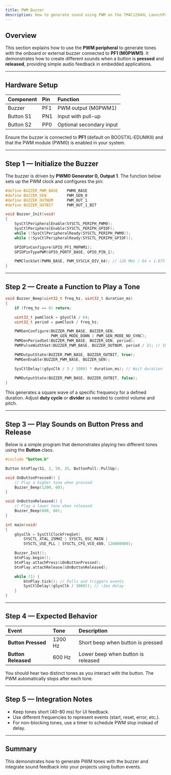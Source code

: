 ```yaml
---
title: PWM Buzzer
description: How to generate sound using PWM on the TM4C1294XL LaunchPad and play tones when pressing or releasing buttons.
---
```


## Overview

This section explains how to use the **PWM peripheral** to generate tones with the onboard or external buzzer connected to **PF1 (M0PWM1)**. It demonstrates how to create different sounds when a button is **pressed** and **released**, providing simple audio feedback in embedded applications.

<Badge text="PWM0 / PF1" variant="note" /> <Badge text="Audio Feedback" variant="success" />

---

## Hardware Setup

| Component | Pin | Function                 |
| :-------- | :-- | :----------------------- |
| Buzzer    | PF1 | PWM output (M0PWM1)      |
| Button S1 | PN1 | Input with pull-up       |
| Button S2 | PP0 | Optional secondary input |

Ensure the buzzer is connected to **PF1** (default on BOOSTXL-EDUMKII) and that the PWM module (PWM0) is enabled in your system.

---

## Step 1 — Initialize the Buzzer

The buzzer is driven by **PWM0 Generator 0, Output 1**. The function below sets up the PWM clock and configures the pin:

```cpp
#define BUZZER_PWM_BASE    PWM0_BASE
#define BUZZER_GEN         PWM_GEN_0
#define BUZZER_OUTNUM      PWM_OUT_1
#define BUZZER_OUTBIT      PWM_OUT_1_BIT

void Buzzer_Init(void)
{
    SysCtlPeripheralEnable(SYSCTL_PERIPH_PWM0);
    SysCtlPeripheralEnable(SYSCTL_PERIPH_GPIOF);
    while (!SysCtlPeripheralReady(SYSCTL_PERIPH_PWM0));
    while (!SysCtlPeripheralReady(SYSCTL_PERIPH_GPIOF));

    GPIOPinConfigure(GPIO_PF1_M0PWM1);
    GPIOPinTypePWM(GPIO_PORTF_BASE, GPIO_PIN_1);

    PWMClockSet(PWM0_BASE, PWM_SYSCLK_DIV_64); // 120 MHz / 64 = 1.875 MHz
}
```

---

## Step 2 — Create a Function to Play a Tone

```cpp
void Buzzer_Beep(uint32_t freq_hz, uint32_t duration_ms)
{
    if (freq_hz == 0) return;

    uint32_t pwmClock = gSysClk / 64;
    uint32_t period = pwmClock / freq_hz;

    PWMGenConfigure(BUZZER_PWM_BASE, BUZZER_GEN,
                    PWM_GEN_MODE_DOWN | PWM_GEN_MODE_NO_SYNC);
    PWMGenPeriodSet(BUZZER_PWM_BASE, BUZZER_GEN, period);
    PWMPulseWidthSet(BUZZER_PWM_BASE, BUZZER_OUTNUM, period / 2); // 50% duty

    PWMOutputState(BUZZER_PWM_BASE, BUZZER_OUTBIT, true);
    PWMGenEnable(BUZZER_PWM_BASE, BUZZER_GEN);

    SysCtlDelay((gSysClk / 3 / 1000) * duration_ms); // Wait duration

    PWMOutputState(BUZZER_PWM_BASE, BUZZER_OUTBIT, false);
}
```

This generates a square wave of a specific frequency for a defined duration. Adjust **duty cycle** or **divider** as needed to control volume and pitch.

---

## Step 3 — Play Sounds on Button Press and Release

Below is a simple program that demonstrates playing two different tones using the **Button** class.

```cpp
#include "button.h"

Button btnPlay(S1, 2, 50, 25, ButtonPull::PullUp);

void OnButtonPressed() {
    // Play a higher tone when pressed
    Buzzer_Beep(1200, 60);
}

void OnButtonReleased() {
    // Play a lower tone when released
    Buzzer_Beep(600, 60);
}

int main(void)
{
    gSysClk = SysCtlClockFreqSet(
        SYSCTL_XTAL_25MHZ | SYSCTL_OSC_MAIN |
        SYSCTL_USE_PLL | SYSCTL_CFG_VCO_480, 120000000);

    Buzzer_Init();
    btnPlay.begin();
    btnPlay.attachPress(&OnButtonPressed);
    btnPlay.attachRelease(&OnButtonReleased);

    while (1) {
        btnPlay.tick(); // Polls and triggers events
        SysCtlDelay((gSysClk / 3000)); // ~1ms delay
    }
}
```

---

## Step 4 — Expected Behavior

| Event               | Tone    | Description                        |
| :------------------ | :------ | :--------------------------------- |
| **Button Pressed**  | 1200 Hz | Short beep when button is pressed  |
| **Button Released** | 600 Hz  | Lower beep when button is released |

You should hear two distinct tones as you interact with the button. The PWM automatically stops after each tone.

---

## Step 5 — Integration Notes

* Keep tones short (40–80 ms) for UI feedback.
* Use different frequencies to represent events (start, reset, error, etc.).
* For non-blocking tones, use a timer to schedule PWM stop instead of delay.

---

## Summary

This demonstrates how to generate PWM tones with the buzzer and integrate sound feedback into your projects using button events.

<Badge text="Author: Edwin R." variant="note" /> <Badge text="Version 1.0" variant="success" />
